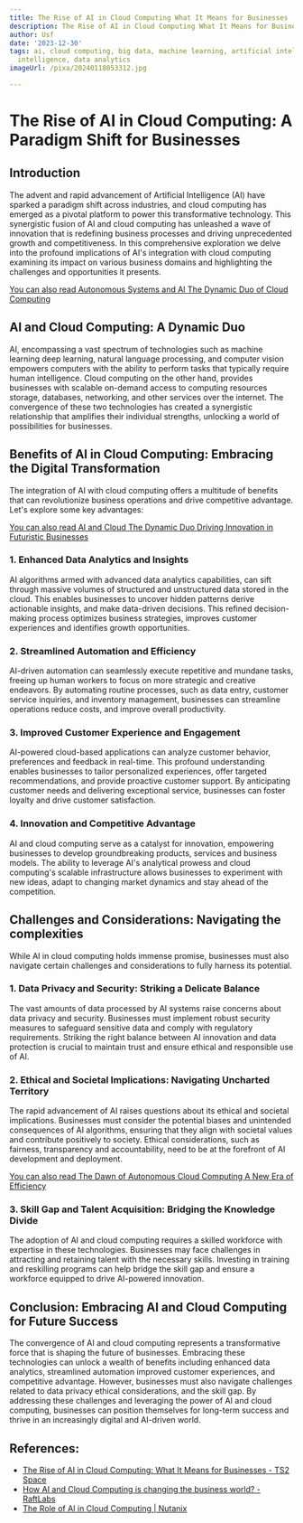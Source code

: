 ```yaml
---
title: The Rise of AI in Cloud Computing What It Means for Businesses
description: The Rise of AI in Cloud Computing What It Means for Businesses
author: Usf
date: '2023-12-30'
tags: ai, cloud computing, big data, machine learning, artificial intelligence, business
  intelligence, data analytics
imageUrl: /pixa/20240118053312.jpg

---
```

# **The Rise of AI in Cloud Computing: A Paradigm Shift for Businesses**

## Introduction
The advent  and rapid advancement of Artificial Intelligence (AI) have sparked a paradigm shift across industries, and cloud computing has emerged as a pivotal platform to power this transformative technology. This  synergistic  fusion of AI and cloud computing has unleashed a  wave of innovation that is redefining business processes and driving unprecedented growth and competitiveness. In this comprehensive exploration we delve into the profound implications of AI's integration with cloud computing examining its impact  on  various business domains and highlighting the challenges and  opportunities it presents.

[You can also  read Autonomous Systems and AI  The Dynamic Duo of Cloud Computing](Autonomous%20Systems%20and%20AI%20The%20Dynamic%20Duo%20of%20Cloud%20Computing)


## AI and Cloud Computing:  A Dynamic Duo
AI, encompassing a vast spectrum of technologies such as machine learning deep learning, natural language processing,  and computer vision empowers  computers with the ability to perform tasks that  typically  require human intelligence. Cloud computing on the other hand, provides businesses with scalable on-demand access to computing resources storage, databases, networking, and other services over the internet. The convergence of these two technologies has created a synergistic relationship that  amplifies their individual strengths, unlocking a world of possibilities for businesses.

## Benefits of AI  in  Cloud  Computing: Embracing  the Digital  Transformation
The integration of AI  with cloud computing offers a multitude of benefits that can revolutionize business operations and  drive competitive  advantage. Let's explore some key advantages:

[You can also read AI and Cloud The Dynamic Duo Driving Innovation in Futuristic Businesses](AI%20and%20Cloud%20The%20Dynamic%20Duo%20Driving%20Innovation%20in%20Futuristic%20Businesses)


###  1. Enhanced Data Analytics and Insights
AI algorithms armed with  advanced  data analytics capabilities, can sift  through massive  volumes of structured  and unstructured data  stored  in the cloud. This enables businesses to  uncover hidden patterns derive actionable insights, and make data-driven  decisions. This refined decision-making process optimizes business strategies, improves customer experiences and identifies growth opportunities.

### 2. Streamlined  Automation and Efficiency
AI-driven automation can seamlessly execute repetitive and mundane tasks, freeing up human workers to focus on more strategic and creative endeavors. By automating routine processes, such as data entry, customer service inquiries, and  inventory management, businesses can streamline operations reduce costs, and improve overall productivity.

### 3. Improved Customer Experience and Engagement
AI-powered cloud-based applications  can analyze customer behavior, preferences and feedback in real-time. This  profound understanding enables businesses to tailor personalized experiences, offer  targeted recommendations, and provide proactive customer support. By anticipating customer needs and delivering exceptional service, businesses can foster loyalty and drive customer satisfaction.

### 4. Innovation and Competitive Advantage
AI and cloud computing serve as a catalyst for  innovation, empowering  businesses to develop groundbreaking  products, services and business models. The ability to leverage AI's analytical prowess and cloud computing's scalable infrastructure  allows businesses to experiment with new ideas, adapt to changing market  dynamics and stay ahead of the competition.

## Challenges and Considerations: Navigating  the complexities
While  AI in cloud computing holds immense promise, businesses must also navigate  certain challenges and  considerations to fully harness its potential.

### 1. Data Privacy and Security: Striking  a Delicate Balance
The vast amounts of data processed by AI systems raise concerns about data privacy and security. Businesses must implement robust security  measures to safeguard sensitive data and comply with regulatory requirements. Striking the right balance between AI innovation and data protection is crucial to maintain trust and ensure ethical and responsible use of AI.

### 2. Ethical and Societal Implications: Navigating Uncharted Territory
The rapid  advancement of  AI raises questions about its ethical and societal implications. Businesses must consider the potential biases and unintended consequences of  AI  algorithms, ensuring  that they  align with  societal  values and contribute positively to society. Ethical considerations, such as fairness, transparency and  accountability, need to be at the forefront  of AI development and deployment.

[You can also read The Dawn of Autonomous Cloud Computing A New Era of  Efficiency](The%20Dawn%20of%20Autonomous%20Cloud%20Computing%20A%20New%20Era%20of%20Efficiency)


### 3.  Skill Gap and Talent Acquisition: Bridging the Knowledge Divide
The adoption of AI and cloud computing  requires a skilled workforce with expertise in these technologies. Businesses may  face challenges in attracting and retaining talent with the necessary skills.  Investing in training  and  reskilling programs can help bridge the skill gap and ensure a workforce equipped  to  drive AI-powered innovation.

## Conclusion: Embracing  AI and  Cloud Computing for Future Success
The convergence of AI and cloud computing represents a transformative force that is shaping the future of businesses. Embracing these technologies  can unlock a wealth of benefits including enhanced data analytics, streamlined automation improved customer experiences, and competitive advantage. However, businesses  must  also navigate challenges related  to data privacy ethical considerations, and the skill gap. By addressing these challenges  and leveraging the power of AI and cloud computing, businesses can position themselves for  long-term success and thrive in an increasingly digital and AI-driven world.

## References:
- [The Rise of AI in Cloud Computing: What It Means for Businesses - TS2 Space](https://ts2.space/en/the-rise-of-ai-in-cloud-computing-what-it-means-for-businesses/)
- [How AI and Cloud Computing is changing the business world? - RaftLabs](https://www.raftlabs.co/blog/how-ai-and-cloud-computing-is-changing-the-business-world)
- [The Role of AI in Cloud Computing | Nutanix](https://www.nutanix.com/theforecastbynutanix/technology/ai-in-the-cloud)
